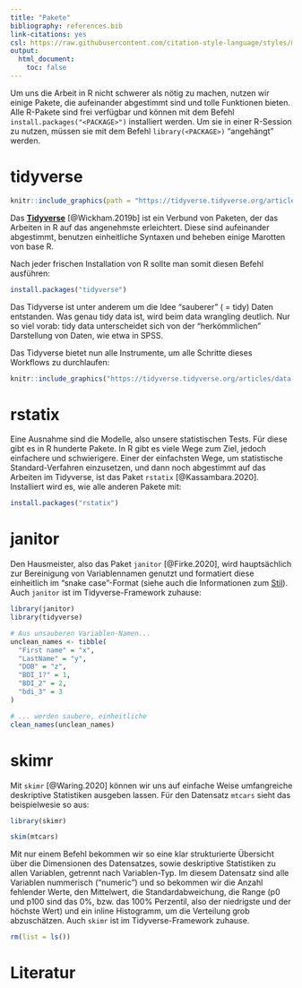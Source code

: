 ```yaml
---
title: "Pakete"
bibliography: references.bib
link-citations: yes
csl: https://raw.githubusercontent.com/citation-style-language/styles/master/apa.csl
output:
  html_document:
    toc: false
---
```


Um uns die Arbeit in R nicht schwerer als nötig zu machen, nutzen wir einige Pakete, die aufeinander abgestimmt sind und tolle Funktionen bieten. Alle R-Pakete sind frei verfügbar und können mit dem Befehl `install.packages("<PACKAGE>")` installiert werden. Um sie in einer R-Session zu nutzen, müssen sie mit dem Befehl `library(<PACKAGE>)` "angehängt" werden.

# tidyverse

```r
knitr::include_graphics(path = "https://tidyverse.tidyverse.org/articles/tidyverse-logo.png")
```


Das [**Tidyverse**](https://www.tidyverse.org/) [@Wickham.2019b] ist ein Verbund von Paketen, der das Arbeiten in R auf das angenehmste erleichtert. Diese sind aufeinander abgestimmt, benutzen einheitliche Syntaxen und beheben einige Marotten von base R.

Nach jeder frischen Installation von R sollte man somit diesen Befehl ausführen:
```r
install.packages("tidyverse")
```

Das Tidyverse ist unter anderem um die Idee "sauberer" ( = tidy) Daten entstanden. Was genau tidy data ist, wird beim data wrangling deutlich. Nur so viel vorab: tidy data unterscheidet sich von der "herkömmlichen" Darstellung von Daten, wie etwa in SPSS.

Das Tidyverse bietet nun alle Instrumente, um alle Schritte dieses Workflows zu durchlaufen:
```r
knitr::include_graphics("https://tidyverse.tidyverse.org/articles/data-science.png")
```


# rstatix
Eine Ausnahme sind die Modelle, also unsere statistischen Tests. Für diese gibt es in R hunderte Pakete. In R gibt es viele Wege zum Ziel, jedoch einfachere und schwierigere. Einer der einfachsten Wege, um statistische Standard-Verfahren einzusetzen, und dann noch abgestimmt auf das Arbeiten im Tidyverse, ist das Paket `rstatix` [@Kassambara.2020]. Installiert wird es, wie alle anderen Pakete mit:
```r
install.packages("rstatix")
```


# janitor
Den Hausmeister, also das Paket `janitor` [@Firke.2020], wird hauptsächlich zur Bereinigung von Variablennamen genutzt und formatiert diese einheitlich im "snake case"-Format (siehe auch die Informationen zum [Stil](stil.html)). Auch `janitor` ist im Tidyverse-Framework zuhause:

```r
library(janitor)
library(tidyverse)
```

```r
# Aus unsauberen Variablen-Namen...
unclean_names <- tibble(
  "First name" = "x",
  "LastName" = "y",
  "DOB" = "z",
  "BDI_1?" = 1,
  "BDI_2" = 2,
  "bdi_3" = 3
)

# ... werden saubere, einheitliche
clean_names(unclean_names)
```



# skimr
Mit `skimr` [@Waring.2020] können wir uns auf einfache Weise umfangreiche deskriptive Statistiken ausgeben lassen. Für den Datensatz `mtcars` sieht das beispielwesie so aus:

```r
library(skimr)
```

```r
skim(mtcars)
```

Mit nur einem Befehl bekommen wir so eine klar strukturierte Übersicht über die Dimensionen des Datensatzes, sowie deskriptive Statistiken zu allen Variablen, getrennt nach Variablen-Typ. Im diesem Datensatz sind alle Variablen nummerisch ("numeric") und so bekommen wir die Anzahl fehlender Werte, den Mittelwert, die Standardabweichung, die Range (p0 und p100 sind das 0%, bzw. das 100% Perzentil, also der niedrigste und der höchste Wert) und ein inline Histogramm, um die Verteilung grob abzuschätzen. Auch `skimr` ist im Tidyverse-Framework zuhause.

```r
rm(list = ls())
```


# Literatur